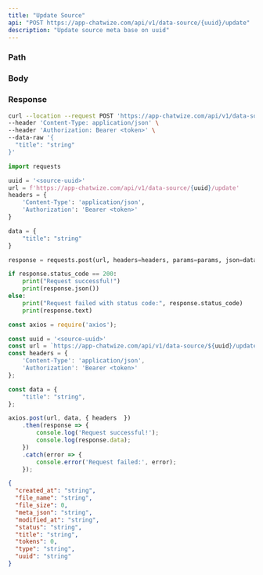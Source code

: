 ```yaml
---
title: "Update Source"
api: "POST https://app-chatwize.com/api/v1/data-source/{uuid}/update"
description: "Update source meta base on uuid"
---
```


### Path

<ParamField path="uuid" type="string" required/>

### Body

<ParamField body="title" type="string" required/>

### Response

<ResponseField name="created_at" type="string"/>
<ResponseField name="file_name" type="string"/>
<ResponseField name="file_size" type="number"/>
<ResponseField name="meta_json" type="string"/>
<ResponseField name="modified_at" type="string"/>
<ResponseField name="status" type="string"/>
<ResponseField name="title" type="string"/>
<ResponseField name="type" type="string"/>
<ResponseField name="tokens" type="number"/>
<ResponseField name="uuid" type="string"/>

<RequestExample>

```bash Curl
curl --location --request POST 'https://app-chatwize.com/api/v1/data-source/{uuid}/update' \
--header 'Content-Type: application/json' \
--header 'Authorization: Bearer <token>' \
--data-raw '{
  "title": "string"
}'
```

```py Python
import requests

uuid = '<source-uuid>'
url = f'https://app-chatwize.com/api/v1/data-source/{uuid}/update'
headers = {
    'Content-Type': 'application/json',
    'Authorization': 'Bearer <token>'
}

data = {
    "title": "string"
}

response = requests.post(url, headers=headers, params=params, json=data)

if response.status_code == 200:
    print("Request successful!")
    print(response.json())
else:
    print("Request failed with status code:", response.status_code)
    print(response.text)
```

```ts JavaScript
const axios = require('axios');

const uuid = '<source-uuid>'
const url = `https://app-chatwize.com/api/v1/data-source/${uuid}/update`;
const headers = {
    'Content-Type': 'application/json',
    'Authorization': 'Bearer <token>'
};

const data = {
    "title": "string",
};

axios.post(url, data, { headers  })
    .then(response => {
        console.log('Request successful!');
        console.log(response.data);
    })
    .catch(error => {
        console.error('Request failed:', error);
    });
```

</RequestExample>

<ResponseExample>

```json Response
{
  "created_at": "string",
  "file_name": "string",
  "file_size": 0,
  "meta_json": "string",
  "modified_at": "string",
  "status": "string",
  "title": "string",
  "tokens": 0,
  "type": "string",
  "uuid": "string"
}

```

</ResponseExample>

